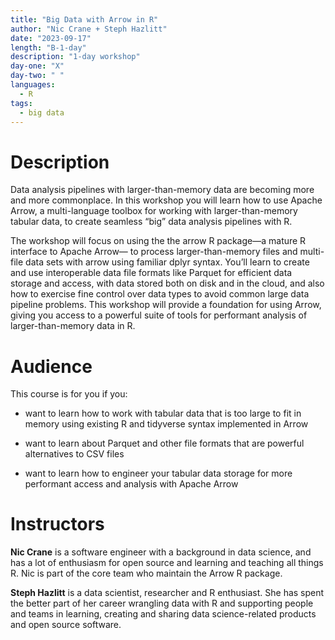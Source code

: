 ```yaml
---
title: "Big Data with Arrow in R"
author: "Nic Crane + Steph Hazlitt"
date: "2023-09-17"
length: "B-1-day"
description: "1-day workshop"
day-one: "X"
day-two: " "
languages:
  - R
tags:
  - big data
---
```


# Description

Data analysis pipelines with larger-than-memory data are becoming more and more commonplace. In this workshop you will learn how to use Apache Arrow, a multi-language toolbox for working with larger-than-memory tabular data, to create seamless "big" data analysis pipelines with R.

The workshop will focus on using the the arrow R package---a mature R interface to Apache Arrow--- to process larger-than-memory files and multi-file data sets with arrow using familiar dplyr syntax. You'll learn to create and use interoperable data file formats like Parquet for efficient data storage and access, with data stored both on disk and in the cloud, and also how to exercise fine control over data types to avoid common large data pipeline problems. This workshop will provide a foundation for using Arrow, giving you access to a powerful suite of tools for performant analysis of larger-than-memory data in R.

# Audience

This course is for you if you:

-   want to learn how to work with tabular data that is too large to fit in memory using existing R and tidyverse syntax implemented in Arrow

-   want to learn about Parquet and other file formats that are powerful alternatives to CSV files

-   want to learn how to engineer your tabular data storage for more performant access and analysis with Apache Arrow

# Instructors

**Nic Crane** is a software engineer with a background in data science, and has a lot of enthusiasm for open source and learning and teaching all things R. Nic is part of the core team who maintain the Arrow R package.

**Steph Hazlitt** is a data scientist, researcher and R enthusiast. She has spent the better part of her career wrangling data with R and supporting people and teams in learning, creating and sharing data science-related products and open source software.
